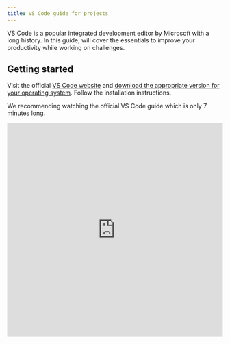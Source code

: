 ```yaml
---
title: VS Code guide for projects
---
```


VS Code is a popular integrated development editor by Microsoft with a long history. In this guide, will cover the essentials to improve your productivity while working on challenges.

## Getting started

Visit the official [VS Code website](https://code.visualstudio.com/) and [download the appropriate version for your operating system](https://code.visualstudio.com/download). Follow the installation instructions.

We recommending watching the official VS Code guide which is only 7 minutes long.

<iframe
  width="100%"
  height="500"
  src="https://www.youtube.com/embed/B-s71n0dHUk?si=G53V5paWEDAZVRmO"
  title="VS Code Guide"
  frameborder="0"
  allow="accelerometer; autoplay; clipboard-write; encrypted-media; gyroscope; picture-in-picture; web-share"
  referrerpolicy="strict-origin-when-cross-origin"
/>

View the full list of official [Introductory Videos](https://code.visualstudio.com/docs/getstarted/introvideos).

## Useful shortcuts

These are the most useful shortcuts for working on challenges.

- <kbd>Ctrl</kbd>/<kbd>Cmd</kbd> + <kbd>/</kbd>: Toggle line comment.
- <kbd>Ctrl</kbd>/<kbd>Cmd</kbd> + <kbd>D</kbd>: Select the next occurrences of
  a selected text.
- <kbd>Ctrl</kbd>/<kbd>Cmd</kbd> + <kbd>L</kbd>: Select all occurrences within
  the file.
- <kbd>Ctrl</kbd>/<kbd>Cmd</kbd> + <kbd>A</kbd>: Selects all lines in the
  current file.
- <kbd>Alt</kbd> + <kbd>Shift</kbd> + <kbd>Up</kbd>/<kbd>Down</kbd>: Copies the
  line up/down.
- <kbd>Alt</kbd> + <kbd>Up</kbd>/<kbd>Down</kbd>: Swaps the current line
  up/down.
- <kbd>Ctrl</kbd>/<kbd>Cmd</kbd> + <kbd>Shift</kbd> + <kbd>K</kbd>: Delete
  current line.
- <kbd>Ctrl</kbd>/<kbd>Cmd</kbd> + <kbd>F</kbd>: Search for text within a file.
- <kbd>Ctrl</kbd>/<kbd>Cmd</kbd> + <kbd>S</kbd>: Saves pending changes.
- <kbd>Ctrl</kbd>/<kbd>Cmd</kbd> + <kbd>Shift</kbd> + <kbd>S</kbd>: Saves
  pending changes across all files.
- <kbd>Ctrl</kbd>/<kbd>Cmd</kbd> + <kbd>`</kbd>: Toggle integrated terminal.

## Command palette

There are thousands of available keyboard shortcuts and they can be hard to remember. An alternative approach is to use the "Command palette" to quickly find and apply commands. It can be opened by pressing <kbd>Ctrl</kbd>/<kbd>Cmd</kbd> + <kbd>Shift</kbd> + <kbd>P</kbd>. Simply type what you want to achieve, if a command is supported, it will show up and you can execute it.

Some of the most common and useful commands:

- Transform text (many options including uppercase, lowercase, snake case, etc).
- Splitting the editor window left/right/up/down.
- Format document.
- <kbd>Ctrl</kbd>/<kbd>Cmd</kbd> + <kbd>P</kbd>: Opens the Quick Open dialog to
  quickly search and open a file.
- <kbd>Ctrl</kbd>/<kbd>Cmd</kbd> + <kbd>Shift</kbd> + <kbd>O</kbd>: Navigate to
  a symbol within a file.
- Markdown: Open preview.

## Useful Extensions

Install the following extensions for VS Code, or find the equivalents for your IDE:

- [JavaScript and TypeScript Nightly](https://marketplace.visualstudio.com/items?itemName=ms-vscode.vscode-typescript-next)
- [GitLens – Git supercharged](https://marketplace.visualstudio.com/items?itemName=eamodio.gitlens)
- [Prettier - Code formatter](https://marketplace.visualstudio.com/items?itemName=esbenp.prettier-vscode)
- [TypeScript Importer](https://marketplace.visualstudio.com/items?itemName=pmneo.tsimporter)
- [ESLint](https://marketplace.visualstudio.com/items?itemName=dbaeumer.vscode-eslint)
- [Stylelint](https://marketplace.visualstudio.com/items?itemName=stylelint.vscode-stylelint)
- [Code Spell Checker](https://marketplace.visualstudio.com/items?itemName=streetsidesoftware.code-spell-checker)
- [Tailwind CSS IntelliSense](https://marketplace.visualstudio.com/items?itemName=bradlc.vscode-tailwindcss)
- [Optional: Tailwind Docs](https://marketplace.visualstudio.com/items?itemName=austenc.tailwind-docs)
